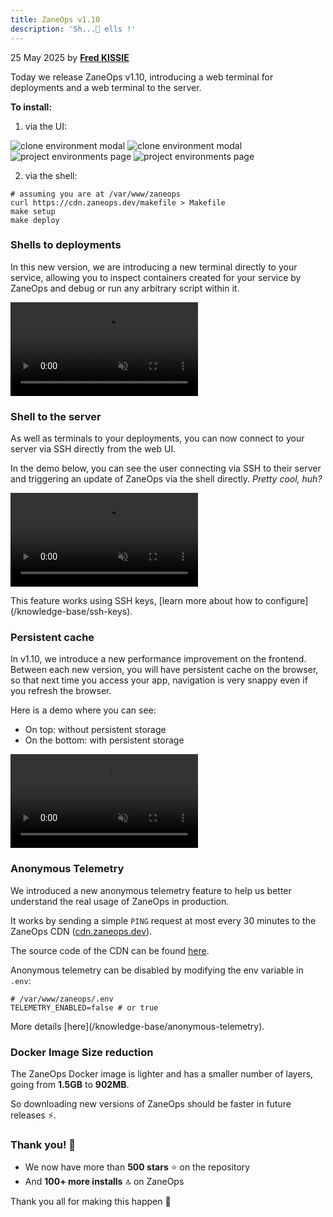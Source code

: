 ```yaml
---
title: ZaneOps v1.10
description: 'Sh...🤫 ells !'
---
```


<span className='text-gray-600 dark:text-gray-400'>25 May 2025</span> by [**Fred KISSIE**](https://github.com/Fredkiss3)

Today we release ZaneOps v1.10, introducing a web terminal for deployments and a web terminal to the server.

**To install:**

1. via the UI:
 <img className="block dark:hidden" src="/images/new-version-toast-light.png" alt="clone environment modal" />
 <img className="!hidden dark:!block" src="/images/new-version-toast-dark.png" alt="clone environment modal" />
 <img className="block dark:hidden" src="/images/new-version-modal-light.png" alt="project environments page" />
 <img className="!hidden dark:!block" src="/images/new-version-modal-dark.png" alt="project environments page" />

2. via the shell:
```shell
# assuming you are at /var/www/zaneops
curl https://cdn.zaneops.dev/makefile > Makefile
make setup
make deploy
```

### Shells to deployments

In this new version, we are introducing a new terminal directly to your service, allowing you to inspect containers created for your service by ZaneOps and debug or run any arbitrary script within it.

<video src="/videos/webshell.mp4" controls muted></video>

### Shell to the server

As well as terminals to your deployments, you can now connect to your server via SSH directly from the web UI.

In the demo below, you can see the user connecting via SSH to their server and triggering an update of ZaneOps via the shell directly.
*Pretty cool, huh?*

<video src="/videos/upgrade-with-shell.mp4" controls muted></video>

<Aside type='note' title='SSH keys'>
This feature works using SSH keys, [learn more about how to configure](/knowledge-base/ssh-keys).
</Aside>

### Persistent cache

In v1.10, we introduce a new performance improvement on the frontend. 
Between each new version, you will have persistent cache on the browser, so that next time you access your app, navigation is very snappy even if you refresh the browser.

Here is a demo where you can see:
- On top: without persistent storage
- On the bottom: with persistent storage

<video src="/videos/persistent-cache.mp4" controls muted></video>

### Anonymous Telemetry

We introduced a new anonymous telemetry feature to help us better understand the real usage of ZaneOps in production.

It works by sending a simple `PING` request at most every 30 minutes to the ZaneOps CDN ([cdn.zaneops.dev](https://cdn.zaneops.dev)).

The source code of the CDN can be found [here](https://github.com/zane-ops/cdn/tree/main/src/index.ts).

Anonymous telemetry can be disabled by modifying the env variable in `.env`:

```shell
# /var/www/zaneops/.env
TELEMETRY_ENABLED=false # or true
```

<Aside type='note' title='Documentation'>
More details [here](/knowledge-base/anonymous-telemetry).
</Aside>

### Docker Image Size reduction

The ZaneOps Docker image is lighter and has a smaller number of layers, going from **1.5GB** to **902MB**.

So downloading new versions of ZaneOps should be faster in future releases ⚡️.

### Thank you! 🫶

- We now have more than **500 stars** ⭐️ on the repository
- And **100+ more installs** 🔝 on ZaneOps

Thank you all for making this happen 🙏